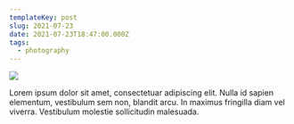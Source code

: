 ```yaml
---
templateKey: post
slug: 2021-07-23
date: 2021-07-23T18:47:00.000Z
tags:
  - photography
---
```

![](../../static/assets/20210723-IMG_4416.jpg)

Lorem ipsum dolor sit amet, consectetuar adipiscing elit. Nulla id sapien elementum, vestibulum sem non, blandit arcu. In maximus fringilla diam vel viverra. Vestibulum molestie sollicitudin malesuada.